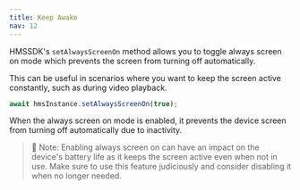 ```yaml
---
title: Keep Awake
nav: 12
---
```


HMSSDK's `setAlwaysScreenOn` method allows you to toggle always screen on mode which prevents the screen from turning off automatically.

This can be useful in scenarios where you want to keep the screen active constantly, such as during video playback.

```js
await hmsInstance.setAlwaysScreenOn(true);
```

When the always screen on mode is enabled, it prevents the device screen from turning off automatically due to inactivity.

> 🔑 Note: Enabling always screen on can have an impact on the device's battery life as it keeps the screen active even when not in use. Make sure to use this feature judiciously and consider disabling it when no longer needed.

